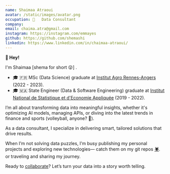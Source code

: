 ```yaml
---
name: Shaimaa Atraoui
avatar: /static/images/avatar.png
occupation: 🤖   Data Consultant
company:
email: chaima.atra@gmail.com
instagram: https://instagram.com/emmayes
github: https://github.com/shemashi
linkedin: https://www.linkedin.com/in/chaimaa-atraoui/
---
```


**👋 Hey!**

I'm Shaimaa [shema for short 😜] .

- 🎓 🇫🇷 MSc (Data Science) graduate at [Institut Agro Rennes-Angers](https://www.institut-agro-rennes-angers.fr/) (2022 - 2023).
- 🎓 🇲🇦 State Engineer (Data & Software Engineering) graduate at [Institut National de Statistique et d'Economie Appliquée](https://insea.ac.ma/) (2019 - 2022).

I’m all about transforming data into meaningful insights, whether it's optimizing AI models, managing APIs, or diving into the latest trends in finance and sports (volleyball, anyone? 🏐).

As a data consultant, I specialize in delivering smart, tailored solutions that drive results.

When I’m not solving data puzzles, I’m busy publishing my personal projects and exploring new technologies— catch them on my git repos <a href="https://github.com/shemashi?tab=repositories" target="_blank" rel="noopener noreferrer">🕷️</a>.
or traveling and sharing my journey.

Ready to [collaborate](mailto:chaima.atra@gmail.com?subject=Collaboration%20Inquiry)? Let’s turn your data into a story worth telling.
